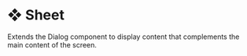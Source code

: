 # ❖ Sheet

Extends the Dialog component to display content that complements the main content of the screen.